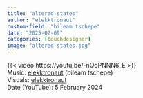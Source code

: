 ```yaml
---
title: "altered states"
author: "elekktronaut"
custom-field: "bileam tschepe"
date: "2025-02-09"
categories: [touchdesigner]
image: "altered-states.jpg"
---
```


{{< video https://youtu.be/-nQoPNNN6_E >}}
<br>
Music: [elekktronaut](https://www.patreon.com/c/elekktronaut) (bileam tschepe)\
Visuals: [elekktronaut](https://www.patreon.com/c/elekktronaut)\
Date (YouTube): 5 February 2024